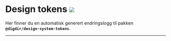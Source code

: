 
<Meta title='Endringslogger/Design tokens' />

# Design tokens [![](https://img.shields.io/npm/v/@digdir/design-system-tokens?label=latest%20release&color=0051be)](https://www.npmjs.com/package/@digdir/design-system-tokens)

Her finner du en automatisk generert endringslogg til pakken **`@digdir/design-system-tokens`**.

---

<Changelog markdown={changelog} />
